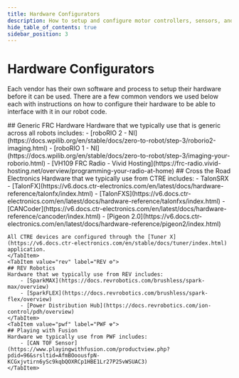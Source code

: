 ```yaml
---
title: Hardware Configurators
description: How to setup and configure motor controllers, sensors, and other hardware for an FRC robot.
hide_table_of_contents: true
sidebar_position: 3
---
```



# Hardware Configurators
Each vendor has their own software and process to setup their hardware before it can be used. There are a few common vendors we used below each with instructions on how to configure their hardware to be able to interface with it in our robot code.

<Tabs>
    <TabItem value="general" label="General 🧰" default>
    ## Generic FRC Hardware
    Hardware that we typically use that is generic across all robots includes:
        - [roboRIO 2 - NI](https://docs.wpilib.org/en/stable/docs/zero-to-robot/step-3/roborio2-imaging.html)
        - [roboRIO 1 - NI](https://docs.wpilib.org/en/stable/docs/zero-to-robot/step-3/imaging-your-roborio.html)
        - [VH109 FRC Radio - Vivid Hosting](https://frc-radio.vivid-hosting.net/overview/programming-your-radio-at-home)
    </TabItem>
    <TabItem value="ctre" label="CTRE 🐔">
    ## Cross the Road Electronics
    Hardware that we typically use from CTRE includes:
        - TalonSRX
        - [TalonFX](https://v6.docs.ctr-electronics.com/en/latest/docs/hardware-reference/talonfx/index.html)
        - [TalonFXS](https://v6.docs.ctr-electronics.com/en/latest/docs/hardware-reference/talonfxs/index.html)
        - [CANCoder](https://v6.docs.ctr-electronics.com/en/latest/docs/hardware-reference/cancoder/index.html)
        - [Pigeon 2.0](https://v6.docs.ctr-electronics.com/en/latest/docs/hardware-reference/pigeon2/index.html)

    All CTRE devices are configured through the [Tuner X](https://v6.docs.ctr-electronics.com/en/stable/docs/tuner/index.html) application.
    </TabItem>
    <TabItem value="rev" label="REV ⚙️">
    ## REV Robotics
    Hardware that we typically use from REV includes:
        - [SparkMAX](https://docs.revrobotics.com/brushless/spark-max/overview)
        - [SparkFLEX](https://docs.revrobotics.com/brushless/spark-flex/overview)
        - [Power Distribution Hub](https://docs.revrobotics.com/ion-control/pdh/overview)
    </TabItem>
    <TabItem value="pwf" label="PWF ☢️">
    ## Playing with Fusion
    Hardware we typically use from PWF includes:
        - [CAN TOF Sensor](https://www.playingwithfusion.com/productview.php?pdid=96&srsltid=AfmBOoousfpN-KCGxjvtirn6ySc9kqbQOXRCp1HBE1Lr27P25vWSUAC3)
    </TabItem>
</Tabs>